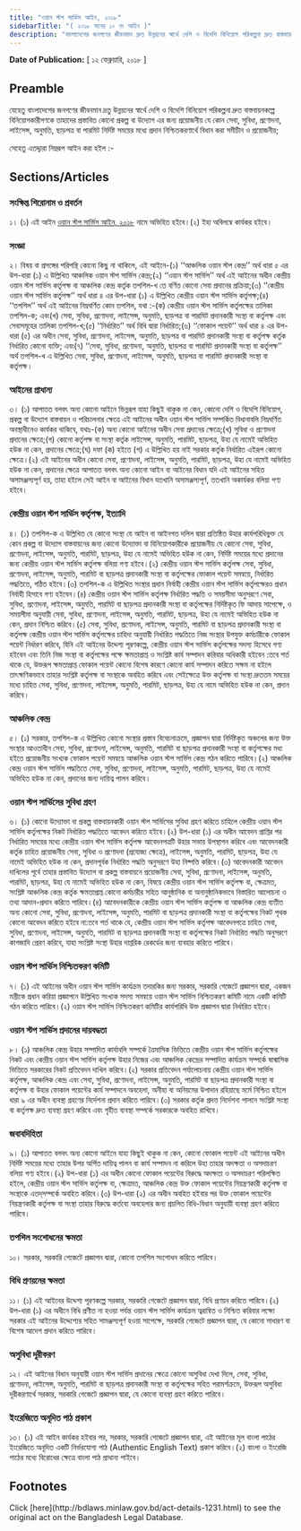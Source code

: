 ```yaml
---
title: "ওয়ান স্টপ সার্ভিস আইন, ২০১৮"
sidebarTitle: "( ২০১৮ সনের ১০ নং আইন )"
description: "বাংলাদেশের জনগণের জীবনমান দ্রুত উন্নয়নের স্বার্থে দেশি ও বিদেশি বিনিয়োগ পরিকল্পনা দ্রুত বাস্তবায়নকল্পে বিনিয়োগকারীগণকে তাহাদের প্রস্তাবিত কোনো প্রকল্প বা উদ্যোগ এর জন্য প্রয়োজনীয় যে কোনো সেবা, সুবিধা, প্রণোদনা, লাইসেন্স, অনুমতি, ছাড়পত্র বা পারমিট নির্দিষ্ট সময়ের মধ্যে প্রদান নিশ্চিতকরণের লক্ষ্যে বিধান প্রণয়নকল্পে প্রণীত আইন"
---
```


**Date of Publication:** [ ১২ ফেব্রুয়ারি, ২০১৮ ]

## Preamble

যেহেতু বাংলাদেশের জনগণের জীবনমান দ্রতু উন্নয়নের স্বার্থে দেশি ও বিদেশি বিনিয়োগ পরিকল্পনা দ্রুত বাস্তবায়নকল্পে বিনিয়োগকারীগণকে তাহাদের প্রস্তাবিত কোনো প্রকল্প বা উদ্যোগ এর জন্য প্রয়োজনীয় যে কোন সেবা, সুবিধা, প্রণোদনা, লাইসেন্স, অনুমতি, ছাড়পত্র বা পারমিট নির্দিষ্ট সময়ের মধ্যে প্রদান নিশ্চিতকরণার্থে বিধান করা সমীচীন ও প্রয়োজনীয়;

সেহেতু এতদ্দ্বারা নিম্নরূপ আইন করা হইল :-

## Sections/Articles

### সংক্ষিপ্ত শিরোনাম ও প্রবর্তন

১। (১) এই আইন [ওয়ান স্টপ সার্ভিস আইন, ২০১৮](/laws/act-1231 "ওয়ান স্টপ সার্ভিস আইন, ২০১৮") নামে অভিহিত হইবে।(২) ইহা অবিলম্বে কার্যকর হইবে।

### সংজ্ঞা

২। বিষয় বা প্রসঙ্গের পরিপন্থি কোনো কিছু না থাকিলে, এই আইনে-(১) ‘‘আঞ্চলিক ওয়ান স্টপ কেন্দ্র’’ অর্থ ধারা ৫ এর উপ-ধারা (১) এ উল্লিখিত আঞ্চলিক ওয়ান স্টপ সার্ভিস কেন্দ্র;(২) ‘‘ওয়ান স্টপ সার্ভিস’’ অর্থ এই আইনের অধীন কেন্দ্রীয় ওয়ান স্টপ সার্ভিস কর্তৃপক্ষ বা আঞ্চলিক কেন্দ্র কর্তৃক তপশিল-খ তে বর্ণিত কোনো সেবা প্রদানের প্রক্রিয়া;(৩) ‘‘কেন্দ্রীয় ওয়ান স্টপ সার্ভিস কর্তৃপক্ষ’’ অর্থ ধারা ৪ এর উপ-ধারা (১) এ উল্লিখিত কেন্দ্রীয় ওয়ান স্টপ সার্ভিস কর্তৃপক্ষ;(৪) ‘‘তপশিল’’ অর্থ এই আইনের নিম্নবর্ণিত কোন তপশিল, যথা :-(ক) কেন্দ্রীয় ওয়ান স্টপ সার্ভিস কর্তৃপক্ষের তালিকা তপশিল-ক; এবং(খ) সেবা, সুবিধা, প্রণোদনা, লাইসেন্স, অনুমতি, ছাড়পত্র বা পারমিট প্রদানকারী সংস্থা বা কর্তৃপক্ষ এবং সেবাসমূহের তালিকা তপশিল-খ;(৫) ‘‘নির্ধারিত’’ অর্থ বিধি দ্বারা নির্ধারিত;(৬) ‘‘ফোকাল পয়েন্ট’’ অর্থ ধারা ৪ এর উপ-ধারা (৫) এর অধীন সেবা, সুবিধা, প্রণোদনা, লাইসেন্স, অনুমতি, ছাড়পত্র বা পারমিট প্রদানকারী সংস্থা বা কর্তৃপক্ষ কর্তৃক নির্ধারিত কোনো ব্যক্তি; এবং(৭) ‘‘সেবা, সুবিধা, প্রণোদনা, অনুমতি, ছাড়পত্র বা পারমিট প্রদানকারী সংস্থা বা কর্তৃপক্ষ’’ অর্থ তপশিল-খ এ উল্লিখিত সেবা, সুবিধা, প্রণোদনা, লাইসেন্স, অনুমতি, ছাড়পত্র বা পারমিট প্রদানকারী সংস্থা বা কর্তৃপক্ষ।

### আইনের প্রাধান্য

৩। (১) আপাতত বলবৎ অন্য কোনো আইনে ভিন্নরূপ যাহা কিছুই থাকুক না কেন, কোনো দেশি ও বিদেশি বিনিয়োগ, প্রকল্প বা উদ্যোগ বাস্তবায়ন ও পরিচালনার ক্ষেত্রে এই আইনের অধীন ওয়ান স্টপ সার্ভিস সম্পর্কিত বিধানাবলি নিম্নবর্ণিত অবস্থাধীনেও কার্যকর থাকিবে, যথাঃ-(ক) অন্য কোনো আইনের অধীন সেবা প্রদানের ক্ষেত্রে;(খ) সুবিধা ও প্রণোদনা প্রদানের ক্ষেত্রে;(গ) কোনো কর্তৃপক্ষ বা সংস্থা কর্তৃক লাইসেন্স, অনুমতি, পারমিট, ছাড়পত্র, উহা যে নামেই অভিহিত হউক না কেন, প্রদানের ক্ষেত্রে;(ঘ) দফা (ক) হইতে (গ) এ উল্লিখিত হয় নাই সরকার কর্তৃক নির্ধারিত এইরূপ কোনো ক্ষেত্রে।(২) এই আইনের অধীন কোনো সেবা, প্রণোদনা, লাইসেন্স, অনুমতি, পারমিট, ছাড়পত্র, উহা যে নামেই অভিহিত হউক না কেন, প্রদানের ক্ষেত্রে আপাতত বলবৎ অন্য কোনো আইন বা আইনের বিধান যদি এই আইনের সহিত অসামঞ্জস্যপূর্ণ হয়, তাহা হইলে সেই আইন বা আইনের বিধান যতখানি অসামঞ্জস্যপূর্ণ, ততখানি অকার্যকর বলিয়া গণ্য হইবে।

### কেন্দ্রীয় ওয়ান স্টপ সার্ভিস কর্তৃপক্ষ, ইত্যাদি

৪। (১) তপশিল-ক এ উল্লিখিত যে কোনো সংস্থা যে আইন বা আইনগত দলিল দ্বারা প্রতিষ্ঠিত উহার কার্যপরিধিভুক্ত যে কোন প্রকল্প বা উদ্যোগ বাস্তবায়নের জন্য কোনো উদ্যোক্তা বা বিনিয়োগকারীকে প্রয়োজনীয় যে কোনো সেবা, সুবিধা, প্রণোদনা, লাইসেন্স, অনুমতি, পারমিট, ছাড়পত্র, উহা যে নামেই অভিহিত হউক না কেন, নির্দিষ্ট সময়ের মধ্যে প্রদানের জন্য কেন্দ্রীয় ওয়ান স্টপ সার্ভিস কর্তৃপক্ষ বলিয়া গণ্য হইবে।(২) কেন্দ্রীয় ওয়ান স্টপ সার্ভিস কর্তৃপক্ষ সেবা, সুবিধা, প্রণোদনা, লাইসেন্স, অনুমতি, পারমিট বা ছাড়পত্র প্রদানকারী সংস্থা বা কর্তৃপক্ষের ফোকাল পয়েন্ট সমন্বয়ে, নির্ধারিত পদ্ধতিতে, গঠিত হইবে।(৩) তপশিল-ক এ উল্লিখিত সংস্থার প্রধান নির্বাহী কেন্দ্রীয় ওয়ান স্টপ সার্ভিস কর্তৃপক্ষেরও প্রধান নির্বাহী হিসাবে গণ্য হইবেন।(৪) কেন্দ্রীয় ওয়ান স্টপ সার্ভিস কর্তৃপক্ষ নির্ধারিত পদ্ধতি ও সময়সীমা অনুসরণে সেবা, সুবিধা, প্রণোদনা, লাইসেন্স, অনুমতি, পারমিট বা ছাড়পত্র প্রদানকারী সংস্থা বা কর্তৃপক্ষের নির্দিষ্টকৃত ফি আদায় সাপেক্ষে, ও সময়সীমা অনুযায়ী সেবা, সুবিধা, প্রণোদনা, লাইসেন্স, অনুমতি, পারমিট, ছাড়পত্র, উহা যে নামেই অভিহিত হউক না কেন, প্রদান নিশ্চিত করিবে।(৫) সেবা, সুবিধা, প্রণোদনা, লাইসেন্স, অনুমতি, পারমিট বা ছাড়পত্র প্রদানকারী সংস্থা বা কর্তৃপক্ষ কেন্দ্রীয় ওয়ান স্টপ সার্ভিস কর্তৃপক্ষের চাহিদা অনুযায়ী নির্ধারিত পদ্ধতিতে নিজ সংস্থার উপযুক্ত কর্মচারীকে ফোকাল পয়েন্ট নির্ধারণ করিবে, যিনি এই আইনের উদ্দেশ্য পূরণকল্পে, কেন্দ্রীয় ওয়ান স্টপ সার্ভিস কর্তৃপক্ষের সদস্য হিসেবে গণ্য হইবেন এবং তিনি নিজ সংস্থা বা কর্তৃপক্ষের পক্ষে ক্ষমতাপ্রাপ্ত ও সংশ্লিষ্ট কার্য সম্পাদন করিবার অধিকারী হইবেন :তবে শর্ত থাকে যে, উক্তরূপ ক্ষমতাপ্রাপ্ত ফোকাল পয়েন্ট কোনো বিশেষ কারণে কোনো কার্য সম্পাদন করিতে সক্ষম না হইলে তাৎক্ষণিকভাবে তাহার সংশ্লিষ্ট কর্তৃপক্ষ বা সংস্থাকে অবহিত করিবে এবং সেইক্ষেত্রে উক্ত কর্তৃপক্ষ বা সংস্থা দ্রুততম সময়ের মধ্যে চাহিত সেবা, সুবিধা, প্রণোদনা, লাইসেন্স, অনুমতি, পারমিট, ছাড়পত্র, উহা যে নামে অভিহিত হউক না কেন, প্রদান করিবে।

### আঞ্চলিক কেন্দ্র

৫। (১) সরকার, তপশিল-ক এ উল্লিখিত কোনো সংস্থার প্রস্তাব বিবেচনাক্রমে, প্রজ্ঞাপন দ্বারা নির্দিষ্টকৃত অঞ্চলের জন্য উক্ত সংস্থার আওতাধীন সেবা, সুবিধা, প্রণোদনা, লাইসেন্স, অনুমতি, পারমিট বা ছাড়পত্র প্রদানকারী সংস্থা বা কর্তৃপক্ষের মধ্য হইতে প্রয়োজনীয় সংখ্যক ফোকাল পয়েন্ট সমন্বয়ে আঞ্চলিক ওয়ান স্টপ সার্ভিস কেন্দ্র গঠন করিতে পারিবে।(২) আঞ্চলিক কেন্দ্র ওয়ান স্টপ সার্ভিস পদ্ধতিতে সেবা, সুবিধা, প্রণোদনা, লাইসেন্স, অনুমতি, পারমিট, ছাড়পত্র, উহা যে নামেই অভিহিত হউক না কেন, প্রদানের জন্য দায়িত্ব পালন করিবে।

### ওয়ান স্টপ সার্ভিসের সুবিধা গ্রহণ

৬। (১) কোনো উদ্যোক্তা বা প্রকল্প বাস্তবায়নকারী ওয়ান স্টপ সার্ভিসের সুবিধা গ্রহণ করিতে চাহিলে কেন্দ্রীয় ওয়ান স্টপ সার্ভিস কর্তৃপক্ষের নিকট নির্ধারিত পদ্ধতিতে আবেদন করিতে হইবে।(২) উপ-ধারা (১) এর অধীন আবেদন প্রাপ্তির পর নির্ধারিত সময়ের মধ্যে কেন্দ্রীয় ওয়ান স্টপ সার্ভিস কর্তৃপক্ষ আবেদনপত্রটি উহার সভায় উপস্থাপন করিবে এবং আবেদনকারী কর্তৃক চাহিত প্রয়োজনীয় সেবা, সুবিধা ও প্রণোদনা (প্রযোজ্য ক্ষেত্রে), লাইসেন্স, অনুমতি, পারমিট, ছাড়পত্র, উহা যে নামেই অভিহিত হউক না কেন, প্রদানপূর্বক নির্ধারিত পদ্ধতি অনুসরণে উহা নিষ্পত্তি করিবে।(৩) আবেদনকারী আবেদন দাখিলের পূর্বে তাহার প্রস্তাবিত উদ্যোগ বা প্রকল্প বাস্তবায়নে প্রয়োজনীয় সেবা, সুবিধা, প্রণোদনা, লাইসেন্স, অনুমতি, পারমিট, ছাড়পত্র, উহা যে নামেই অভিহিত হউক না কেন, বিষয়ে কেন্দ্রীয় ওয়ান স্টপ সার্ভিস কর্তৃপক্ষ বা, ক্ষেত্রমত, সংশ্লিষ্ট আঞ্চলিক কেন্দ্র কর্তৃক ক্ষমতাপ্রাপ্ত কোনো কর্মচারীর সহিত আনুষ্ঠানিক বা অনানুষ্ঠানিকভাবে বিস্তারিত আলোচনা ও তথ্য আদান-প্রদান করিতে পারিবে।(৪) আবেদনকারীকে কেন্দ্রীয় ওয়ান স্টপ সার্ভিস কর্তৃপক্ষ বা আঞ্চলিক কেন্দ্র ব্যতীত অন্য কোনো সেবা, সুবিধা, প্রণোদনা, লাইসেন্স, অনুমতি, পারমিট বা ছাড়পত্র প্রদানকারী সংস্থা বা কর্তৃপক্ষের নিকট পৃথক কোনো আবেদন করিতে হইবে না:তবে শর্ত থাকে যে, কেন্দ্রীয় ওয়ান স্টপ সার্ভিস কর্তৃপক্ষ আবেদনপত্রে চাহিত সেবা, সুবিধা, প্রণোদনা, লাইসেন্স, অনুমতি, পারমিট বা ছাড়পত্র প্রদানকারী সংস্থা বা কর্তৃপক্ষের নিকট নির্ধারিত পদ্ধতি অনুসরণে কাগজাদি প্রেরণ করিবে, যাহা সংশ্লিষ্ট সংস্থা উহার দাপ্তরিক রেকর্ডের জন্য ব্যবহার করিতে পারিবে।

### ওয়ান স্টপ সার্ভিস নিশ্চিতকরণ কমিটি

৭। (১) এই আইনের অধীন ওয়ান স্টপ সার্ভিস কার্যক্রম তদারকির জন্য সরকার, সরকারি গেজেটে প্রজ্ঞাপন দ্বারা, একজন মন্ত্রীকে প্রধান করিয়া প্রজ্ঞাপনে উল্লিখিত সংখ্যক সদস্য সমন্বয়ে ওয়ান স্টপ সার্ভিস নিশ্চিতকরণ কমিটি নামে একটি কমিটি গঠন করিতে পারিবে।(২) ওয়ান স্টপ সার্ভিস নিশ্চিতকরণ কমিটির কার্যপরিধি উক্ত প্রজ্ঞাপন দ্বারা নির্ধারিত হইবে।

### ওয়ান স্টপ সার্ভিস প্রদানের দায়বদ্ধতা

৮। (১) আঞ্চলিক কেন্দ্র উহার সম্পাদিত কার্যাবলি সম্পর্কে ত্রৈমাসিক ভিত্তিতে কেন্দ্রীয় ওয়ান স্টপ সার্ভিস কর্তৃপক্ষের নিকট এবং কেন্দ্রীয় ওয়ান স্টপ সার্ভিস কর্তৃপক্ষ উহার নিজের এবং আঞ্চলিক কেন্দ্রের সম্পাদিত কার্যক্রম সম্পর্কে ষান্মাসিক ভিত্তিতে সরকারের নিকট প্রতিবেদন দাখিল করিবে।(২) সরকার প্রতিবেদন পর্যালোচনায় কেন্দ্রীয় ওয়ান স্টপ সার্ভিস কর্তৃপক্ষ, আঞ্চলিক কেন্দ্র এবং সেবা, সুবিধা, প্রণোদনা, লাইসেন্স, অনুমতি, পারমিট বা ছাড়পত্র প্রদানকারী সংস্থা বা কর্তৃপক্ষ বা উহার ফোকাল পয়েন্টের কার্য সম্পাদনে অবহেলা, অনীহা বা অনিয়মের উপাদান রহিয়াছে মর্মে নিশ্চিত হইলে ধারা ৯ এর অধীন ব্যবস্থা গ্রহণের নির্দেশনা প্রদান করিতে পারিবে।(৩) সরকার কর্তৃক প্রদত্ত নির্দেশনা পালনে সংশ্লিষ্ট সংস্থা বা কর্তৃপক্ষ দ্রুত ব্যবস্থা গ্রহণ করিবে এবং গৃহীত ব্যবস্থা সম্পর্কে সরকারকে অবহিত রাখিবে।

### জবাবদিহিতা

৯। (১) আপাতত বলবৎ অন্য কোনো আইনে যাহা কিছুই থাকুক না কেন, কোনো ফোকাল পয়েন্ট এই আইনের অধীন নির্দিষ্ট সময়ের মধ্যে তাহার উপর অর্পিত দায়িত্ব পালন বা কার্য সম্পাদন না করিলে উহা তাহার অদক্ষতা ও অসদাচরণ বলিয়া গণ্য হইবে।(২) উপ-ধারা (১) এর অধীন কোনো ফোকাল পয়েন্টের বিরুদ্ধে অদক্ষতা ও অসদাচরণ পরিলক্ষিত হইলে, কেন্দ্রীয় ওয়ান স্টপ সার্ভিস কর্তৃপক্ষ বা, ক্ষেত্রমত, আঞ্চলিক কেন্দ্র উক্ত ফোকাল পয়েন্টের নিয়ন্ত্রণকারী কর্তৃপক্ষ বা সংস্থাকে এতদ্‌সম্পর্কে অবহিত করিবে।(৩) উপ-ধারা (২) এর অধীন অবহিত হইবার পর উক্ত ফোকাল পয়েন্টের নিয়ন্ত্রণকারী কর্তৃপক্ষ বা সংস্থা তাহার বিরুদ্ধে কর্তব্যে অবহেলার জন্য প্রচলিত বিধি-বিধান অনুযায়ী ব্যবস্থা গ্রহণ করিতে পারিবে।

### তপশিল সংশোধনের ক্ষমতা

১০। সরকার, সরকারি গেজেটে প্রজ্ঞাপন দ্বারা, কোনো তপশিল সংশোধন করিতে পারিবে।

### বিধি প্রণয়নের ক্ষমতা

১১। (১) এই আইনের উদ্দেশ্য পূরণকল্পে সরকার, সরকারি গেজেটে প্রজ্ঞাপন দ্বারা, বিধি প্রণয়ন করিতে পারিবে।(২) উপ-ধারা (১) এর অধীনে বিধি প্রণীত না হওয়া পর্যন্ত ওয়ান স্টপ সার্ভিস কার্যক্রম ত্বরান্বিত ও নিশ্চিত করিবার লক্ষ্যে সরকার এই আইনের উদ্দেশ্যের সহিত সামঞ্জস্যপূর্ণ হওয়া সাপেক্ষে, সরকারি গেজেটে প্রজ্ঞাপন দ্বারা, যে কোনো সাধারণ বা বিশেষ আদেশ প্রদান করিতে পারিবে।

### অসুবিধা দূরীকরণ

১২। এই আইনের বিধান অনুযায়ী ওয়ান স্টপ সার্ভিস প্রদানের ক্ষেত্রে কোনো অসুবিধা দেখা দিলে, সেবা, সুবিধা, প্রণোদনা, লাইসেন্স, অনুমতি, পারমিট বা ছাড়পত্র প্রদানকারী সংস্থা বা কর্তৃপক্ষের সহিত পরামর্শক্রমে, উক্তরূপ অসুবিধা দূরীকরণার্থে সরকার, সরকারি গেজেটে প্রজ্ঞাপন দ্বারা, যে কোনো ব্যবস্থা গ্রহণ করিতে পারিবে।

### ইংরেজিতে অনূদিত পাঠ প্রকাশ

১৩। (১) এই আইন কার্যকর হইবার পর, সরকার, সরকারি গেজেটে প্রজ্ঞাপন দ্বারা, এই আইনের মূল বাংলা পাঠের ইংরেজিতে অনূদিত একটি নির্ভরযোগ্য পাঠ (Authentic English Text) প্রকাশ করিবে।(২) বাংলা ও ইংরেজি পাঠের মধ্যে বিরোধের ক্ষেত্রে বাংলা পাঠ প্রাধান্য পাইবে।

## Footnotes

<Note>
  Click [here](http://bdlaws.minlaw.gov.bd/act-details-1231.html) to see the original act on the Bangladesh Legal Database.
</Note>
